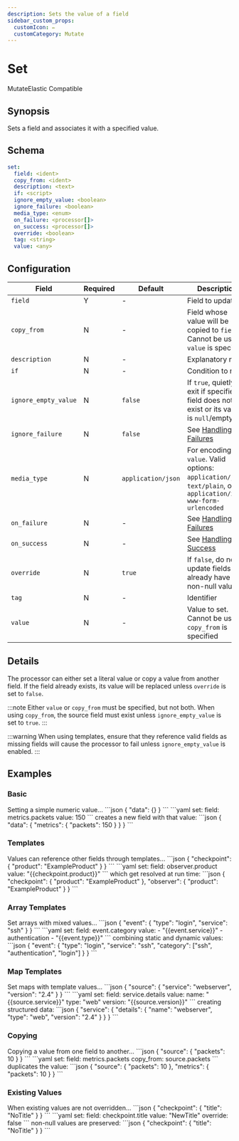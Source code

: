 ```yaml
---
description: Sets the value of a field
sidebar_custom_props: 
  customIcon: ✏️
  customCategory: Mutate
---
```


# Set

<span className="theme-doc-version-badge badge badge--primary">Mutate</span><span className="theme-doc-version-badge badge badge--secondary">Elastic Compatible</span>

## Synopsis

Sets a field and associates it with a specified value.

## Schema

```yaml {2}
set:
  field: <ident>
  copy_from: <ident>
  description: <text>
  if: <script>
  ignore_empty_value: <boolean>
  ignore_failure: <boolean>
  media_type: <enum>
  on_failure: <processor[]>
  on_success: <processor[]>
  override: <boolean>
  tag: <string>
  value: <any>
```

## Configuration

|Field|Required|Default|Description|
|---|---|---|---|
|`field`|Y|-|Field to update|
|`copy_from`|N|-|Field whose value will be copied to `field`. Cannot be used if `value` is specified|
|`description`|N|-|Explanatory note|
|`if`|N|-|Condition to run|
|`ignore_empty_value`|N|`false`|If `true`, quietly exit if specified field does not exist or its value is `null`/empty|
|`ignore_failure`|N|`false`|See [Handling Failures](../handling-failures.mdx)|
|`media_type`|N|`application/json`|For encoding `value`. Valid options: `application/json`, `text/plain`, or `application/x-www-form-urlencoded`|
|`on_failure`|N|-|See [Handling Failures](../handling-failures.mdx)|
|`on_success`|N|-|See [Handling Success](../handling-success.mdx)|
|`override`|N|`true`|If `false`, do not update fields that already have a non-null value|
|`tag`|N|-|Identifier|
|`value`|N|-|Value to set. Cannot be used if `copy_from` is specified|

## Details

The processor can either set a literal value or copy a value from another field. If the field already exists, its value will be replaced unless `override` is set to `false`.

:::note
Either `value` or `copy_from` must be specified, but not both. When using `copy_from`, the source field must exist unless `ignore_empty_value` is set to `true`.
:::

:::warning
When using templates, ensure that they reference valid fields as missing fields will cause the processor to fail unless `ignore_empty_value` is enabled.
:::

## Examples

### Basic

<ExampleGrid>
  <CommentCol>
    Setting a simple numeric value...
  </CommentCol>
  <CodeCol>
    ```json
    {
      "data": {}
    }
    ```
    ```yaml
    set:
      field: metrics.packets
      value: 150
    ```
  </CodeCol>
  <CommentCol>
    creates a new field with that value:
  </CommentCol>
  <CodeCol>
    ```json
    {
      "data": {
        "metrics": {
          "packets": 150
        }
      }
    }
    ```
  </CodeCol>
</ExampleGrid>

### Templates

<ExampleGrid>
  <CommentCol>
    Values can reference other fields through templates...
  </CommentCol>
  <CodeCol>
    ```json
    {
      "checkpoint": {
        "product": "ExampleProduct"
      }
    }
    ```
    ```yaml
    set:
      field: observer.product
      value: "{{checkpoint.product}}"
    ```
  </CodeCol>
  <CommentCol>
    which get resolved at run time:
  </CommentCol>
  <CodeCol>
    ```json
    {
      "checkpoint": {
        "product": "ExampleProduct"
      },
      "observer": {
        "product": "ExampleProduct"
      }
    }
    ```
  </CodeCol>
</ExampleGrid>


### Array Templates

<ExampleGrid>
  <CommentCol>
    Set arrays with mixed values...
  </CommentCol>
  <CodeCol>
    ```json
    {
      "event": {
        "type": "login",
        "service": "ssh"
      }
    }
    ```
    ```yaml
    set:
      field: event.category
      value: 
        - "{{event.service}}"
        - authentication
        - "{{event.type}}"
    ```
  </CodeCol>
  <CommentCol>
    combining static and dynamic values:
  </CommentCol>
  <CodeCol>
    ```json
    {
      "event": {
        "type": "login",
        "service": "ssh",
        "category": ["ssh", "authentication", "login"]
      }
    }
    ```
  </CodeCol>
</ExampleGrid>

### Map Templates

<ExampleGrid>
  <CommentCol>
    Set maps with template values...
  </CommentCol>
  <CodeCol>
    ```json
    {
      "source": {
        "service": "webserver",
        "version": "2.4"
      }
    }
    ```
    ```yaml
    set:
      field: service.details
      value:
        name: "{{source.service}}"
        type: "web"
        version: "{{source.version}}"
    ```
  </CodeCol>
  <CommentCol>
    creating structured data:
  </CommentCol>
  <CodeCol>
    ```json
    {
      "service": {
        "details": {
          "name": "webserver",
          "type": "web",
          "version": "2.4"
        }
      }
    }
    ```
  </CodeCol>
</ExampleGrid>

### Copying

<ExampleGrid>
  <CommentCol>
    Copying a value from one field to another...
  </CommentCol>
  <CodeCol>
    ```json
    {
      "source": {
        "packets": 10
      }
    }
    ```
    ```yaml
    set:
      field: metrics.packets
      copy_from: source.packets
    ```
  </CodeCol>
  <CommentCol>
    duplicates the value:
  </CommentCol>
  <CodeCol>
    ```json
    {
      "source": {
        "packets": 10
      },
      "metrics": {
        "packets": 10
      }
    }
    ```
  </CodeCol>
</ExampleGrid>

### Existing Values

<ExampleGrid>
  <CommentCol>
    When existing values are not overridden...
  </CommentCol>
  <CodeCol>
    ```json
    {
      "checkpoint": {
        "title": "NoTitle"
      }
    }
    ```
    ```yaml
    set:
      field: checkpoint.title
      value: "NewTitle"
      override: false
    ```
  </CodeCol>
  <CommentCol>
    non-null values are preserved:
  </CommentCol>
  <CodeCol>
    ```json
    {
      "checkpoint": {
        "title": "NoTitle"
      }
    }
    ```
  </CodeCol>
</ExampleGrid>
